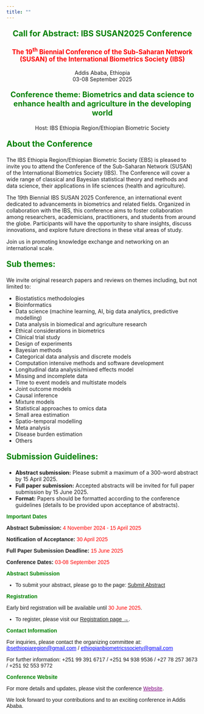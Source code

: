 ```yaml
---
title: ""
---
```


<div style="text-align: center;">
<p style="color: green; font-size: 1.5em; font-weight: bold;"> Call for Abstract: IBS SUSAN2025 Conference </p>

<p style="color: red; font-size: 1.2em; font-weight: bold;"> The 19<sup>th</sup> Biennial Conference of the Sub-Saharan Network (SUSAN) of the International Biometrics Society (IBS) </p>

<p> 
Addis Ababa, Ethiopia<br>
03-08 September 2025
</p>

<p style="color: green; font-size: 1.4em; font-weight: bold;"> Conference theme: Biometrics and data science to enhance health and agriculture in
the developing world </p>

<p> Host: IBS Ethiopia Region/Ethiopian Biometric Society </p>
</div>

<p style="color: green; font-size: 1.5em; font-weight: bold;"> About the Conference</p>

The IBS Ethiopia Region/Ethiopian Biometric Society (EBS) is pleased to invite you to attend the Conference of the Sub-Saharan Network (SUSAN) of the International Biometrics Society (IBS). The Conference will cover a wide range of classical and Bayesian statistical theory and methods and data science, their applications in life sciences (health and agriculture). 

The 19th Biennial IBS SUSAN 2025 Conference, an international event dedicated to advancements in biometrics and related fields. Organized in collaboration with the IBS, this conference aims to foster collaboration among researchers, academicians, practitioners, and students from around the globe. Participants will have the opportunity to share insights, discuss innovations, and explore future directions in these vital areas of study.

Join us in promoting knowledge exchange and networking on an international scale.

<p style="color: green; font-size: 1.5em; font-weight: bold;"> Sub themes:</p>

We invite original research papers and reviews on themes including, but not limited to:

- Biostatistics methodologies
-	Bioinformatics 
-	Data science (machine learning, AI, big data analytics, predictive modelling) 
-	Data analysis in biomedical and agriculture research
-	Ethical considerations in biometrics
-	Clinical trial study 
-	Design of experiments 
-	Bayesian methods 
-	Categorical data analysis and discrete models
-	Computation intensive methods and software development
-	Longitudinal data analysis/mixed effects model
-	Missing and incomplete data
-	Time to event models and multistate models
-	Joint outcome models
-	Causal inference
-	Mixture models
-	Statistical approaches to omics data
-	Small area estimation
-	Spatio-temporal modelling
-	Meta analysis
-	Disease burden estimation
-	Others

<p style="color: green; font-size: 1.5em; font-weight: bold;"> Submission Guidelines:</p>

- **Abstract submission:** Please submit a maximum of a 300-word abstract by 15 April 2025.
- **Full paper submission:** Accepted abstracts will be invited for full paper submission by 15 June 2025.
- **Format:** Papers should be formatted according to the conference guidelines (details to be provided upon acceptance of abstracts).

<div style="font-family: Arial, sans-serif;">

<p style="font-weight: bold; color: green;">Important Dates</p>

<p><strong>Abstract Submission:</strong> <span style="color: red;">4 November 2024 - 15 April 2025</span></p>
<p><strong>Notification of Acceptance:</strong> <span style="color: red;">30 April 2025</span></p>
<p><strong>Full Paper Submission Deadline:</strong> <span style="color: red;">15 June 2025</span></p>
<p><strong>Conference Dates:</strong> <span style="color: red;">03-08 September 2025</span></p>


<p style="font-weight: bold; color: green;">Abstract Submission</p>

- To submit your abstract, please go to the page: [Submit Abstract](Abstracts.qmd)


<p style="font-weight: bold; color: green;">Registration</p>

<p>Early bird registration will be available until <span style="color: red;">30 June 2025</span>. 

- To register, please visit our [Registration page →](Registration.qmd).

</div>

<div style="font-family: Arial, sans-serif;">

<p style="font-weight: bold; color: green;">Contact Information</p>

<p>For inquiries, please contact the organizing committee at: <a href="mailto:ibsethiopiaregion@gmail.com" style="color: blue; text-decoration: underline;">ibsethiopiaregion@gmail.com</a> / <a href="mailto:ethiopianbiometricssociety@gmail.com" style="color: blue; text-decoration: underline;">ethiopianbiometricssociety@gmail.com</a></p>

<p>For further information: +251 99 391 6717 / +251 94 938 9536 / +27 78 257 3673 / +251 92 553 9772</p>

<p style="font-weight: bold; color: green;">Conference Website</p>

<p>For more details and updates, please visit the conference <a href="https://susan2025ethiopia.netlify.app/" style="color: purple; text-decoration: underline;">Website</a>.</p>

<p>We look forward to your contributions and to an exciting conference in Addis Ababa.</p>

</div>
